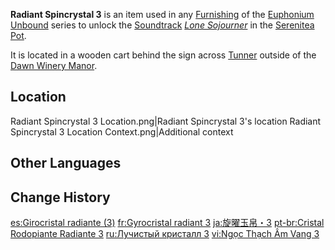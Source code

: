 {{Item Infobox
|id           = 141003
|image        = Item Radiant Spincrystal.png
|type         = Adventure Items
|group        = Radiant Spincrystals
|group2       = Mondstadt Spincrystals
|quality      = 4
|invCategory  = Precious Items
|description  = This wondrous crystal contains a certain rhythm, like something beautiful woven from delicate silk. These items can be found throughout the mainland or from merchants who collect curios. The tune held within this crystal can be revivified in your [[Serenitea Pot]] using either "[[Euphonium Unbound: Winding]]" or "[[Euphonium Unbound: Soaring]]." The tune contained within this [[Radiant Spincrystal]] is "[[Lone Sojourner]]."
|source1      = [[Dawn Winery Manor]]
|track        = Lone Sojourner
}}
'''Radiant Spincrystal 3''' is an item used in any [[Furnishing]] of the [[Euphonium Unbound]] series to unlock the [[Soundtrack]] ''[[Lone Sojourner]]'' in the [[Serenitea Pot]].

It is located in a wooden cart behind the sign across [[Tunner]] outside of the [[Dawn Winery Manor]].

==Location==
<gallery>
Radiant Spincrystal 3 Location.png|Radiant Spincrystal 3's location
Radiant Spincrystal 3 Location Context.png|Additional context
</gallery>

==Other Languages==
{{Other Languages|default_hidden = 1
|en      = Radiant Spincrystal 3
|zhs     = 旋曜玉帛・其三
|zhs_rm  = Xuán Yào Yùbó - Qí Sān
|zht     = 旋曜玉帛・其三
|zht_rm  = Xuán Yào Yùbó - Qí Sān
|ja      = 旋曜玉帛・3
|ja_rm   = Sen'you Gyokuhaku - San
|ko      = 빛나는 결정・3
|ko_rm   = Binnaneun Gyeoljeong - Sam
|es      = Girocristal radiante (3)
|fr      = Gyrocristal radiant 3
|ru      = Лучистый кристалл {{tt|3|три}}
|th      = Radiant Spincrystal 3
|vi      = Ngọc Thạch Âm Vang 3
|de      = Strahlender Drehkristall III
|id      = Radiant Spincrystal 3
|pt      = Cristal Rodopiante Radiante 3
|tr      = Parlak Burgu Kristal 3
|it      = Voltacristallo radioso 3
}}

==Change History==
{{Change History|2.6}}

[[es:Girocristal radiante (3)]]
[[fr:Gyrocristal radiant 3]]
[[ja:旋曜玉帛・3]]
[[pt-br:Cristal Rodopiante Radiante 3]]
[[ru:Лучистый кристалл 3]]
[[vi:Ngọc Thạch Âm Vang 3]]